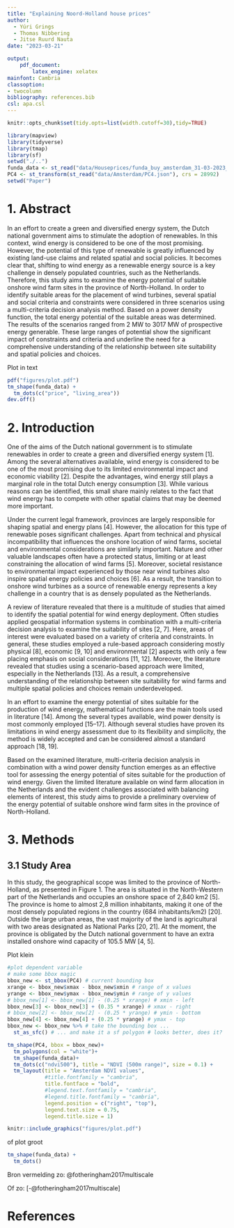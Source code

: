```yaml
---
title: "Explaining Noord-Holland house prices"
author: 
  - Yúri Grings
  - Thomas Nibbering
  - Jitse Ruurd Nauta
date: "2023-03-21"

output: 
    pdf_document:
        latex_engine: xelatex
mainfont: Cambria
classoption:
- twocolumn
bibliography: references.bib
csl: apa.csl
---
```


```r
knitr::opts_chunk$set(tidy.opts=list(width.cutoff=30),tidy=TRUE)

```

```r
library(mapview)
library(tidyverse)
library(tmap)
library(sf)
setwd("./..")
funda_data <- st_read("data/Houseprices/funda_buy_amsterdam_31-03-2023_full_distances.gpkg")
PC4 <- st_transform(st_read("data/Amsterdam/PC4.json"), crs = 28992)
setwd("Paper")
```

# 1. Abstract
In an effort to create a green and diversified energy system, the Dutch national government aims to stimulate the adoption of renewables. In this context, wind energy is considered to be one of the most promising. However, the potential of this type of renewable is greatly influenced by existing land-use claims and related spatial and social policies. It becomes clear that, shifting to wind energy as a renewable energy source is a key challenge in densely populated countries, such as the Netherlands. Therefore, this study aims to examine the energy potential of suitable onshore wind farm sites in the province of North-Holland. In order to identify suitable areas for the placement of wind turbines, several spatial and social criteria and constraints were considered in three scenarios using a multi-criteria decision analysis method. Based on a power density function, the total energy potential of the suitable areas was determined. The results of the scenarios ranged from 2 MW to 3017 MW of prospective energy generable. These large ranges of potential show the significant impact of constraints and criteria and underline the need for a comprehensive understanding of the relationship between site suitability and spatial policies and choices.

Plot in text

```r
pdf("figures/plot.pdf")
tm_shape(funda_data) +
  tm_dots(c("price", "living_area"))
dev.off()
```

\begin{figure*}
  \centering
  \includegraphics[width=.6\linewidth]{figures/plot.pdf}
  \caption{This is a figure.}
\end{figure*}


# 2. Introduction
One of the aims of the Dutch national government is to stimulate renewables in order to create a green and diversified energy system [1]. Among the several alternatives available, wind energy is considered to be one of the most promising due to its limited environmental impact and economic viability [2]. Despite the advantages, wind energy still plays a marginal role in the total Dutch energy consumption [3]. While various reasons can be identified, this small share mainly relates to the fact that wind energy has to compete with other spatial claims that may be deemed more important. 

Under the current legal framework, provinces are largely responsible for shaping spatial and energy plans [4]. However, the allocation for this type of renewable poses significant challenges. Apart from technical and physical incompatibility that influences the onshore location of wind farms, societal and environmental considerations are similarly important. Nature and other valuable landscapes often have a protected status, limiting or at least constraining the allocation of wind farms [5]. Moreover, societal resistance to environmental impact experienced by those near wind turbines also inspire spatial energy policies and choices [6]. As a result, the transition to onshore wind turbines as a source of renewable energy represents a key challenge in a country that is as densely populated as the Netherlands. 


A review of literature revealed that there is a multitude of studies that aimed to identify the spatial potential for wind energy deployment. Often studies applied geospatial information systems in combination with a multi-criteria decision analysis to examine the suitability of sites [2, 7]. Here, areas of interest were evaluated based on a variety of criteria and constraints. In general, these studies employed a rule-based approach considering mostly physical [8], economic [9, 10] and environmental [2] aspects with only a few placing emphasis on social considerations [11, 12]. Moreover, the literature revealed that studies using a scenario-based approach were limited, especially in the Netherlands [13]. As a result, a comprehensive understanding of the relationship between site suitability for wind farms and multiple spatial policies and choices remain underdeveloped.  

In an effort to examine the energy potential of sites suitable for the production of wind energy, mathematical functions are the main tools used in literature [14]. Among the several types available, wind power density is most commonly employed [15–17]. Although several studies have proven its limitations in wind energy assessment due to its flexibility and simplicity, the method is widely accepted and can be considered almost a standard approach [18, 19]. 

Based on the examined literature, multi-criteria decision analysis in combination with a wind power density function emerges as an effective tool for assessing the energy potential of sites suitable for the production of wind energy. Given the limited literature available on wind farm allocation in the Netherlands and the evident challenges associated with balancing elements of interest, this study aims to provide a preliminary overview of the energy potential of suitable onshore wind farm sites in the province of North-Holland. 

# 3. Methods
## 3.1 Study Area
In this study, the geographical scope was limited to the province of North-Holland, as presented in Figure 1. The area is situated in the North-Western part of the Netherlands and occupies an onshore space of 2,840 km2 [5]. The province is home to almost 2,8 million inhabitants, making it one of the most densely populated regions in the country (684 inhabitants/km2) [20]. Outside the large urban areas, the vast majority of the land is agricultural with two areas designated as National Parks [20, 21]. At the moment, the province is obligated by the Dutch national government to have an extra installed onshore wind capacity of 105.5 MW [4, 5]. 

Plot klein 

```r
#plot dependent variable
# make some bbox magic 
bbox_new <- st_bbox(PC4) # current bounding box 
xrange <- bbox_new$xmax - bbox_new$xmin # range of x values 
yrange <- bbox_new$ymax - bbox_new$ymin # range of y values 
# bbox_new[1] <- bbox_new[1] - (0.25 * xrange) # xmin - left 
bbox_new[3] <- bbox_new[3] + (0.35 * xrange) # xmax - right 
# bbox_new[2] <- bbox_new[2] - (0.25 * yrange) # ymin - bottom 
bbox_new[4] <- bbox_new[4] + (0.25 * yrange) # ymax - top 
bbox_new <- bbox_new %>% # take the bounding box ... 
  st_as_sfc() # ... and make it a sf polygon # looks better, does it? 

tm_shape(PC4, bbox = bbox_new)+
  tm_polygons(col = "white")+
  tm_shape(funda_data)+
  tm_dots(c("ndvi500"), title = "NDVI (500m range)", size = 0.1) + 
  tm_layout(title = "Amsterdam NDVI values",
            #title.fontfamily = "cambria",
            title.fontface = "bold",
            #legend.text.fontfamily = "cambria",
            #legend.title.fontfamily = "cambria",
            legend.position = c("right", "top"),
            legend.text.size = 0.75,
            legend.title.size = 1)

```




```r
knitr::include_graphics("figures/plot.pdf")
```





\onecolumn
of plot groot

```r
tm_shape(funda_data) +
  tm_dots()
```

Bron vermelding zo:
@fotheringham2017multiscale

Of zo:
[-@fotheringham2017multiscale]


# References

<div id="refs"></div>